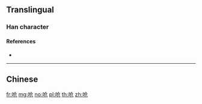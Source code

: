 {{character info/new}}
{{also|嗆}}
==Translingual==

===Han character===
{{Han char|rn=30|rad=口|as=04|sn=7|four=|canj=ROSU|ids=⿰口仓}}

====References====
* {{Han ref|kx=0181.191|hdz=10592.060|uh=545B|ud=21595}}

----

==Chinese==
{{zh-see|嗆}}

[[fr:呛]]
[[mg:呛]]
[[no:呛]]
[[pl:呛]]
[[th:呛]]
[[zh:呛]]